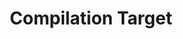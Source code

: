 ---
id: "q_ts9s0t1u"
questionType: "MULTIPLE_CHOICE"
title: "Compilation Target"
description: "TypeScript compiles to which language?"
difficulty: "EASY"
category: "Type Script"
options:
  - "Python"
  - "Java"
  - "JavaScript"
  - "C++"
correctAnswer: 2
---